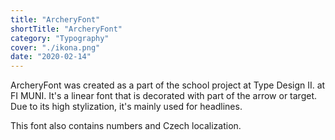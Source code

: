 ```yaml
---
title: "ArcheryFont"
shortTitle: "ArcheryFont"
category: "Typography"
cover: "./ikona.png"
date: "2020-02-14"
---
```


ArcheryFont was created as a part of the school project at Type Design II. at FI MUNI.
It's a linear font that is decorated with part of the arrow or target. Due to its high stylization, it's mainly used for headlines.

This font also contains numbers and Czech localization.